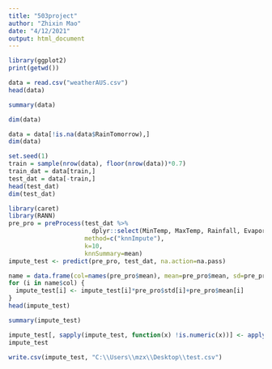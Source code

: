 ```yaml
---
title: "503project"
author: "Zhixin Mao"
date: "4/12/2021"
output: html_document
---
```


```r
library(ggplot2)
print(getwd())
```

```r
data = read.csv("weatherAUS.csv")
head(data)
```
```r
summary(data)
```
```r
dim(data)
```
```r
data = data[!is.na(data$RainTomorrow),]
dim(data)
```
```r
set.seed(1)
train = sample(nrow(data), floor(nrow(data))*0.7)
train_dat = data[train,]
test_dat = data[-train,]
head(test_dat)
dim(test_dat)
```
```r
library(caret)
library(RANN)
pre_pro = preProcess(test_dat %>%
                       dplyr::select(MinTemp, MaxTemp, Rainfall, Evaporation, Sunshine, WindGustSpeed, WindSpeed9am, WindSpeed3pm, Humidity9am, Humidity3pm, Pressure9am, Pressure3pm, Cloud9am, Cloud3pm, Temp9am, Temp3pm),
                     method=c("knnImpute"),
                     k=10,
                     knnSummary=mean)
impute_test <- predict(pre_pro, test_dat, na.action=na.pass)
```

```r
name = data.frame(col=names(pre_pro$mean), mean=pre_pro$mean, sd=pre_pro$std)
for (i in name$col) {
  impute_test[i] <- impute_test[i]*pre_pro$std[i]+pre_pro$mean[i]
}
head(impute_test)
```
```r
summary(impute_test)
```

```r
impute_test[, sapply(impute_test, function(x) !is.numeric(x))] <- apply(impute_test[, sapply(impute_test, function(x) !is.numeric(x))], 2, function(x) {x[is.na(x)] <- names(sort(table(x), decreasing = TRUE)[1]); x})
impute_test
```
```r
write.csv(impute_test, "C:\\Users\\mzx\\Desktop\\test.csv")
```



